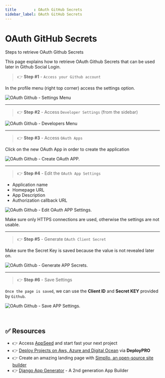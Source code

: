 ```yaml
---
title        : OAuth GitHub Secrets
sidebar_label: OAuth GitHub Secrets
---
```


# OAuth GitHub Secrets

<SubHeading>Steps to retrieve OAuth Github Secrets</SubHeading>

This page explains how to retrieve OAuth Github Secrets that can be used later in Github Social Login.

> 👉 **Step #1** - `Access your Github account`

In the profile menu (right top corner) access the settings option.

![OAuth Github - Settings Menu](https://user-images.githubusercontent.com/51070104/185069914-6d2dc762-6d8f-4209-84c5-2d43bc6f3940.png)

---

> 👉 **Step #2** - Access `Developer Settings` (from the sidebar)

![OAuth Github - Developers Menu](https://user-images.githubusercontent.com/51070104/185070192-385da38f-4844-49ae-8caa-7bccb7cf4130.png)

---

> 👉 **Step #3** - Access `OAuth Apps`

Click on the new OAuth App in order to create the application

![OAuth Github - Create OAuth APP.](https://user-images.githubusercontent.com/51070104/185070479-90b33c90-0e46-4b6d-8ec9-87e1b33cb60e.png)

---

> 👉 **Step #4** - Edit the `OAuth App Settings`

- Application name
- Homepage URL
- App Description
- Authorization callback URL

![OAuth Github - Edit OAuth APP Settings.](https://user-images.githubusercontent.com/51070104/185074952-57272343-e076-4be2-b272-1eceb168dab3.png)

Make sure only HTTPS connections are used, otherwise the settings are not usable.

---

> 👉 **Step #5** - Generate `OAuth Client Secret`

Make sure the Secret Key is saved because the value is not revealed later on.

![OAuth Github - Generate APP Secrets.](https://user-images.githubusercontent.com/51070104/185075341-24463aeb-5f0d-47ed-a538-35e61ba6c59a.png)

---

> 👉 **Step #6** - Save Settings

`Once the page is saved`, we can use the **Client ID** and **Secret KEY** provided by `Github`.

![OAuth Github - Save APP Settings.](https://user-images.githubusercontent.com/51070104/185075667-ab0a2114-35f5-4180-98ff-4aac41d00600.png)

<br />

## ✅ Resources 

- 👉 Access [AppSeed](https://appseed.us/) and start fast your next project
- 👉 [Deploy Projects on Aws, Azure and Digital Ocean](https://www.docs.deploypro.dev/) via **DeployPRO**
- 👉 Create an amazing landing page with [Simpllo, an open-source site builder](https://www.simpllo.com/)
- 👉 [Django App Generator](https://app-generator.dev/django/) - A 2nd generation App Builder


